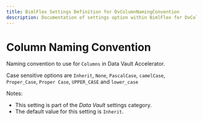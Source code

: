```yaml
---
title: BimlFlex Settings Definition for DvColumnNamingConvention
description: Documentation of settings option within BimlFlex for DvColumnNamingConvention
---
```

<head>
  <meta name="varigenceProduct" content="BimlFlex"></meta>
  <meta name="varigenceArticleType" content="Reference"></meta>
</head>

# Column Naming Convention

Naming convention to use for `Columns` in Data Vault Accelerator.

Case sensitive options are `Inherit`, `None`, `PascalCase`, `camelCase`, `Proper_Case`, `Proper Case`, `UPPER_CASE` and `lower_case`

Notes:

* This setting is part of the *Data Vault* settings category.
* The default value for this setting is `Inherit`.
